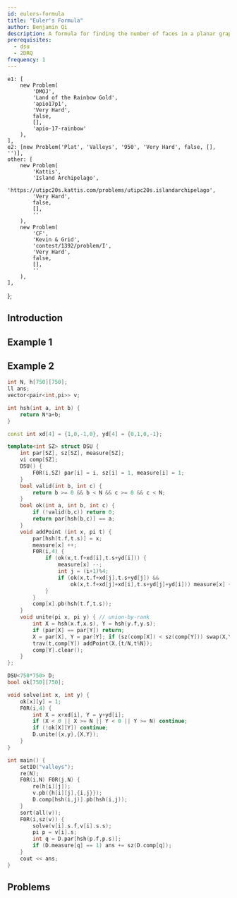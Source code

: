```yaml
---
id: eulers-formula
title: "Euler's Formula"
author: Benjamin Qi
description: A formula for finding the number of faces in a planar graph.
prerequisites:
  - dsu
  - 2DRQ
frequency: 1
---
```




	e1: [
		new Problem(
			'DMOJ',
			'Land of the Rainbow Gold',
			'apio17p1',
			'Very Hard',
			false,
			[],
			'apio-17-rainbow'
		),
	],
	e2: [new Problem('Plat', 'Valleys', '950', 'Very Hard', false, [], '')],
	other: [
		new Problem(
			'Kattis',
			'Island Archipelago',
			'https://utipc20s.kattis.com/problems/utipc20s.islandarchipelago',
			'Very Hard',
			false,
			[],
			''
		),
		new Problem(
			'CF',
			'Kevin & Grid',
			'contest/1392/problem/I',
			'Very Hard',
			false,
			[],
			''
		),
	],
};

## Introduction

<IncompleteSection />

## Example 1

<Problems problems={problems.e1} />

<IncompleteSection />

## Example 2

<Problems problems={problems.e2} />

<IncompleteSection />

```cpp
int N, h[750][750];
ll ans;
vector<pair<int,pi>> v;

int hsh(int a, int b) {
	return N*a+b;
}

const int xd[4] = {1,0,-1,0}, yd[4] = {0,1,0,-1};

template<int SZ> struct DSU {
	int par[SZ], sz[SZ], measure[SZ];
	vi comp[SZ];
	DSU() {
		F0R(i,SZ) par[i] = i, sz[i] = 1, measure[i] = 1;
	}
	bool valid(int b, int c) {
		return b >= 0 && b < N && c >= 0 && c < N;
	}
	bool ok(int a, int b, int c) {
		if (!valid(b,c)) return 0;
		return par[hsh(b,c)] == a;
	}
	void addPoint (int x, pi t) {
		par[hsh(t.f,t.s)] = x;
		measure[x] ++;
		F0R(i,4) {
			if (ok(x,t.f+xd[i],t.s+yd[i])) {
				measure[x] --;
				int j = (i+1)%4;
				if (ok(x,t.f+xd[j],t.s+yd[j]) &&
					ok(x,t.f+xd[j]+xd[i],t.s+yd[j]+yd[i])) measure[x] ++;
			}
		}
		comp[x].pb(hsh(t.f,t.s));
	}
	void unite(pi x, pi y) { // union-by-rank
		int X = hsh(x.f,x.s), Y = hsh(y.f,y.s);
		if (par[X] == par[Y]) return;
		X = par[X], Y = par[Y]; if (sz(comp[X]) < sz(comp[Y])) swap(X,Y);
		trav(t,comp[Y]) addPoint(X,{t/N,t%N});
		comp[Y].clear();
	}
};

DSU<750*750> D;
bool ok[750][750];

void solve(int x, int y) {
	ok[x][y] = 1;
	F0R(i,4) {
		int X = x+xd[i], Y = y+yd[i];
		if (X < 0 || X >= N || Y < 0 || Y >= N) continue;
		if (!ok[X][Y]) continue;
		D.unite({x,y},{X,Y});
	}
}

int main() {
	setIO("valleys");
	re(N);
	F0R(i,N) F0R(j,N) {
		re(h[i][j]);
		v.pb({h[i][j],{i,j}});
		D.comp[hsh(i,j)].pb(hsh(i,j));
	}
	sort(all(v));
	F0R(i,sz(v)) {
		solve(v[i].s.f,v[i].s.s);
		pi p = v[i].s;
		int q = D.par[hsh(p.f,p.s)];
		if (D.measure[q] == 1) ans += sz(D.comp[q]);
	}
	cout << ans;
}
```

## Problems

<Problems problems={problems.other} />
